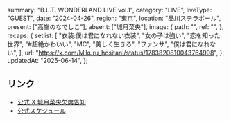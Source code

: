   summary: "B.L.T. WONDERLAND LIVE vol.1",
  category: "LIVE",
  liveType: "GUEST",
  date: "2024-04-26",
  region: "東京",
  location: "品川ステラボール",
  present: ["高嶺のなでしこ"],
  absent: ["城月菜央"],
  image: {
    path: "",
    ref: "",
  },
  recaps: {
    setlist: [
      "衣装:僕は君になれない衣装",
      "女の子は強い",
      "恋を知った世界",
      "#超絶かわいい",
      "MC",
      "美しく生きろ",
      "ファンサ",
      "僕は君になれない",
    ],
    url: "https://x.com/Mikuru_hositani/status/1783820810043764998",
  },
  updatedAt: "2025-06-14",
};

## リンク

- [公式 X 城月菜央欠席告知](https://x.com/takanenofficial/status/1783773077589131332)
- [公式スケジュール](https://takanenonadeshiko.jp/?p=1948)
